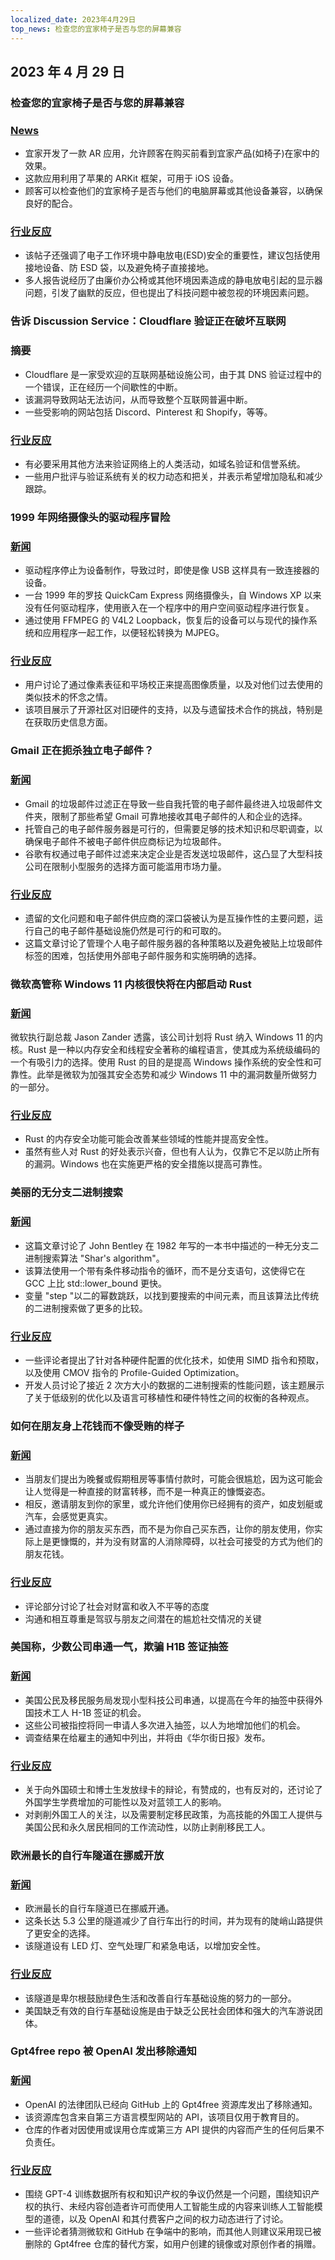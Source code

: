 ```yaml
---
localized_date: 2023年4月29日
top_news: 检查您的宜家椅子是否与您的屏幕兼容
---
```


## 2023 年 4 月 29 日

### 检查您的宜家椅子是否与您的屏幕兼容

### [News](https://mastodon.social/@haeckerfelix/110272427676278609)

- 宜家开发了一款 AR 应用，允许顾客在购买前看到宜家产品(如椅子)在家中的效果。
- 这款应用利用了苹果的 ARKit 框架，可用于 iOS 设备。
- 顾客可以检查他们的宜家椅子是否与他们的电脑屏幕或其他设备兼容，以确保良好的配合。

### [行业反应](http://news.ycombinator.com/item?id=35742476)

- 该帖子还强调了电子工作环境中静电放电(ESD)安全的重要性，建议包括使用接地设备、防 ESD 袋，以及避免椅子直接接地。
- 多人报告说经历了由廉价办公椅或其他环境因素造成的静电放电引起的显示器问题，引发了幽默的反应，但也提出了科技问题中被忽视的环境因素问题。

### 告诉 Discussion Service：Cloudflare 验证正在破坏互联网

### 摘要

- Cloudflare 是一家受欢迎的互联网基础设施公司，由于其 DNS 验证过程中的一个错误，正在经历一个间歇性的中断。
- 该漏洞导致网站无法访问，从而导致整个互联网普遍中断。
- 一些受影响的网站包括 Discord、Pinterest 和 Shopify，等等。

### [行业反应](http://news.ycombinator.com/item?id=35742606)

- 有必要采用其他方法来验证网络上的人类活动，如域名验证和信誉系统。
- 一些用户批评与验证系统有关的权力动态和把关，并表示希望增加隐私和减少跟踪。

### 1999 年网络摄像头的驱动程序冒险

### [新闻](https://blog.benjojo.co.uk/post/quickcam-usb-userspace-driver)

- 驱动程序停止为设备制作，导致过时，即使是像 USB 这样具有一致连接器的设备。
- 一台 1999 年的罗技 QuickCam Express 网络摄像头，自 Windows XP 以来没有任何驱动程序，使用嵌入在一个程序中的用户空间驱动程序进行恢复。
- 通过使用 FFMPEG 的 V4L2 Loopback，恢复后的设备可以与现代的操作系统和应用程序一起工作，以便轻松转换为 MJPEG。

### [行业反应](http://news.ycombinator.com/item?id=35740001)

- 用户讨论了通过像素表征和平场校正来提高图像质量，以及对他们过去使用的类似技术的怀念之情。
- 该项目展示了开源社区对旧硬件的支持，以及与遗留技术合作的挑战，特别是在获取历史信息方面。

### Gmail 正在扼杀独立电子邮件？

### [新闻](https://tutanota.com/blog/posts/gmail-independent-email)

- Gmail 的垃圾邮件过滤正在导致一些自我托管的电子邮件最终进入垃圾邮件文件夹，限制了那些希望 Gmail 可靠地接收其电子邮件的人和企业的选择。
- 托管自己的电子邮件服务器是可行的，但需要足够的技术知识和尽职调查，以确保电子邮件不被电子邮件供应商标记为垃圾邮件。
- 谷歌有权通过电子邮件过滤来决定企业是否发送垃圾邮件，这凸显了大型科技公司在限制小型服务的选择方面可能滥用市场力量。

### [行业反应](http://news.ycombinator.com/item?id=35744888)

- 遗留的文化问题和电子邮件供应商的深口袋被认为是互操作性的主要问题，运行自己的电子邮件基础设施仍然是可行的和可取的。
- 这篇文章讨论了管理个人电子邮件服务器的各种策略以及避免被贴上垃圾邮件标签的困难，包括使用外部电子邮件服务和实施明确的选择。

### 微软高管称 Windows 11 内核很快将在内部启动 Rust

### [新闻](https://www.neowin.net/news/senior-microsoft-exec-says-windows-11-kernel-will-soon-be-booting-with-rust-inside/)

微软执行副总裁 Jason Zander 透露，该公司计划将 Rust 纳入 Windows 11 的内核。Rust 是一种以内存安全和线程安全著称的编程语言，使其成为系统级编码的一个有吸引力的选择。使用 Rust 的目的是提高 Windows 操作系统的安全性和可靠性。此举是微软为加强其安全态势和减少 Windows 11 中的漏洞数量所做努力的一部分。

### [行业反应](http://news.ycombinator.com/item?id=35738829)

- Rust 的内存安全功能可能会改善某些领域的性能并提高安全性。
- 虽然有些人对 Rust 的好处表示兴奋，但也有人认为，仅靠它不足以防止所有的漏洞。Windows 也在实施更严格的安全措施以提高可靠性。

### 美丽的无分支二进制搜索

### [新闻](https://probablydance.com/2023/04/27/beautiful-branchless-binary-search/)

- 这篇文章讨论了 John Bentley 在 1982 年写的一本书中描述的一种无分支二进制搜索算法 "Shar's algorithm"。
- 该算法使用一个带有条件移动指令的循环，而不是分支语句，这使得它在 GCC 上比 std::lower_bound 更快。
- 变量 "step "以二的幂数跳跃，以找到要搜索的中间元素，而且该算法比传统的二进制搜索做了更多的比较。

### [行业反应](http://news.ycombinator.com/item?id=35737862)

- 一些评论者提出了针对各种硬件配置的优化技术，如使用 SIMD 指令和预取，以及使用 CMOV 指令的 Profile-Guided Optimization。
- 开发人员讨论了接近 2 次方大小的数据的二进制搜索的性能问题，该主题展示了关于低级别的优化以及语言可移植性和硬件特性之间的权衡的各种观点。

### 如何在朋友身上花钱而不像受贿的样子

### [新闻](https://billmei.net/blog/bribe-friends)

- 当朋友们提出为晚餐或假期租房等事情付款时，可能会很尴尬，因为这可能会让人觉得是一种直接的财富转移，而不是一种真正的慷慨姿态。
- 相反，邀请朋友到你的家里，或允许他们使用你已经拥有的资产，如皮划艇或汽车，会感觉更真实。
- 通过直接为你的朋友买东西，而不是为你自己买东西，让你的朋友使用，你实际上是更慷慨的，并为没有财富的人消除障碍，以社会可接受的方式为他们的朋友花钱。

### [行业反应](http://news.ycombinator.com/item?id=35740277)

- 评论部分讨论了社会对财富和收入不平等的态度
- 沟通和相互尊重是驾驭与朋友之间潜在的尴尬社交情况的关键

### 美国称，少数公司串通一气，欺骗 H1B 签证抽签

### [新闻](https://www.wsj.com/articles/u-s-says-some-companies-cheat-h-1b-lottery-driving-record-applications-1a3e4fd)

- 美国公民及移民服务局发现小型科技公司串通，以提高在今年的抽签中获得外国技术工人 H-1B 签证的机会。
- 这些公司被指控将同一申请人多次进入抽签，以人为地增加他们的机会。
- 调查结果在给雇主的通知中列出，并将由《华尔街日报》发布。

### [行业反应](http://news.ycombinator.com/item?id=35741609)

- 关于向外国硕士和博士生发放绿卡的辩论，有赞成的，也有反对的，还讨论了外国学生学费增加的可能性以及对蓝领工人的影响。
- 对剥削外国工人的关注，以及需要制定移民政策，为高技能的外国工人提供与美国公民和永久居民相同的工作流动性，以防止剥削移民工人。

### 欧洲最长的自行车隧道在挪威开放

### [新闻](https://reasonstobecheerful.world/europes-longest-bicycling-tunnel-opens-in-norway/)

- 欧洲最长的自行车隧道已在挪威开通。
- 这条长达 5.3 公里的隧道减少了自行车出行的时间，并为现有的陡峭山路提供了更安全的选择。
- 该隧道设有 LED 灯、空气处理厂和紧急电话，以增加安全性。

### [行业反应](http://news.ycombinator.com/item?id=35738231)

- 该隧道是卑尔根鼓励绿色生活和改善自行车基础设施的努力的一部分。
- 美国缺乏有效的自行车基础设施是由于缺乏公民社会团体和强大的汽车游说团体。

### Gpt4free repo 被 OpenAI 发出移除通知

### [新闻](https://github.com/xtekky/gpt4free)

- OpenAI 的法律团队已经向 GitHub 上的 Gpt4free 资源库发出了移除通知。
- 该资源库包含来自第三方语言模型网站的 API，该项目仅用于教育目的。
- 仓库的作者对因使用或误用仓库或第三方 API 提供的内容而产生的任何后果不负责任。

### [行业反应](http://news.ycombinator.com/item?id=35740836)

- 围绕 GPT-4 训练数据所有权和知识产权的争议仍然是一个问题，围绕知识产权的执行、未经内容创造者许可而使用人工智能生成的内容来训练人工智能模型的道德，以及 OpenAI 和其付费客户之间的权力动态进行了讨论。
- 一些评论者猜测微软和 GitHub 在争端中的影响，而其他人则建议采用现已被删除的 Gpt4free 仓库的替代方案，如用户创建的镜像或对原创作者的捐赠。
